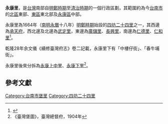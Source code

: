{{Min-nan
| title     = 永康里
| img       = <!-- [[圖檔名|大小]] -->
| caption   = <!-- 圖片檔案之解釋 -->
| choan-han = 永康里
| han-lo    = <!-- 閩南語漢羅書寫 -->
| choan-lo  = Éng-khong-lí
}}
'''永康里'''，是[[台灣|台灣]]南部自[[明鄭時期|明鄭時期]]至[[清治時期|清治時期]]的一個行政區劃，其範圍約為今[[台南市|台南市]]的[[北區_(臺南市)|北區]]東部、[[東區_(台南市)|東區]]東北部及[[永康區|永康區]]中部。

永康里為1664年（[[南明|南明]][[永曆_(南明)|永曆]]十八年）[[明鄭時期|明鄭時期]]始設的[[四坊二十四里|四坊二十四里]]之一，其西邊為[[承天府|承天府]]，西北邊及北邊為[[武定里|武定里]]，東邊為[[廣儲里|廣儲里]]、[[長興里_(堡里)|長興里]]，南邊為[[仁德里_(堡里)|仁德里]]、[[仁和里_(堡里)|仁和里]]<ref>{{Cite web |url=http://thcts.ascc.net/themes/rb02.php |title=《明鄭時期臺灣行政疆域圖》，中央研究院台灣歷史文化地圖網站 |accessdate=2013-04-06 |archive-date=2017-09-14 |archive-url=https://web.archive.org/web/20170914032850/http://thcts.ascc.net/themes/rb02.php |dead-url=yes }}</ref>。

乾隆28年余文儀《續修臺灣府志》卷二記載，永康里下有「中樓仔街」、「春牛埔街」。{{R|:0|p=卷二街市}}

永康里後來分拆為[[永康上中里|永康上中里]]、[[永康下里|永康下里]]<ref>《臺灣堡圖》，臺灣總督府，1904年</ref>。

==參考文獻==
{{reflist|refs=
<ref name=":0">{{cite book|author=余文儀|title=《續修臺灣府志》卷二 街市|date=1763}}</ref>
}}

{{台灣明鄭時期行政區劃}}
[[Category:台南市堡里|Category:台南市堡里]]
[[Category:四坊二十四里|Category:四坊二十四里]]